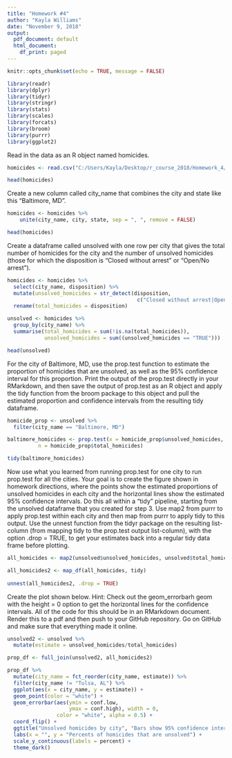 ```yaml
---
title: "Homework #4"
author: "Kayla Williams"
date: "November 9, 2018"
output:
  pdf_document: default
  html_document:
    df_print: paged
---
```


```r
knitr::opts_chunk$set(echo = TRUE, message = FALSE)
```

```r
library(readr)
library(dplyr)
library(tidyr)
library(stringr)
library(stats)
library(scales)
library(forcats)
library(broom)
library(purrr)
library(ggplot2)
```

Read in the data as an R object named homicides.
```r
homicides <- read.csv("C:/Users/Kayla/Desktop/r_course_2018/Homework_4/data/homicide-data.csv")

head(homicides)
```


Create a new column called city_name that combines the city and state like this “Baltimore, MD”.

```r
homicides <- homicides %>%
    unite(city_name, city, state, sep = ", ", remove = FALSE)

head(homicides)
```


Create a dataframe called unsolved with one row per city that gives the total number of homicides for the city and the number of unsolved homicides (those for which the disposition is “Closed without arrest” or “Open/No arrest”).

```r
homicides <- homicides %>% 
  select(city_name, disposition) %>% 
  mutate(unsolved_homicides = str_detect(disposition, 
                                          c("Closed without arrest|Open/No arrest"))) %>%
  rename(total_homicides = disposition)

unsolved <- homicides %>%  
  group_by(city_name) %>% 
  summarise(total_homicides = sum(!is.na(total_homicides)),
            unsolved_homicides = sum((unsolved_homicides == "TRUE")))

head(unsolved)
```


For the city of Baltimore, MD, use the prop.test function to estimate the proportion of homicides that are unsolved, as well as the 95% confidence interval for this proportion. Print the output of the prop.test directly in your RMarkdown, and then save the output of prop.test as an R object and apply the tidy function from the broom package to this object and pull the estimated proportion and confidence intervals from the resulting tidy dataframe.

```r
homicide_prop <- unsolved %>% 
  filter(city_name == "Baltimore, MD")

baltimore_homicides <- prop.test(x = homicide_prop$unsolved_homicides, 
          n = homicide_prop$total_homicides)

tidy(baltimore_homicides)
```


Now use what you learned from running prop.test for one city to run prop.test for all the cities. Your goal is to create the figure shown in homework directions, where the points show the estimated proportions of unsolved homicides in each city and the horizontal lines show the estimated 95% confidence intervals. Do this all within a “tidy” pipeline, starting from the unsolved dataframe that you created for step 3. Use map2 from purrr to apply prop.test within each city and then map from purrr to apply tidy to this output. Use the unnest function from the tidyr package on the resulting list-column (from mapping tidy to the prop.test output list-column), with the option .drop = TRUE, to get your estimates back into a regular tidy data frame before plotting.

```r
all_homicides <- map2(unsolved$unsolved_homicides, unsolved$total_homicides, .f = prop.test)

all_homicides2 <- map_df(all_homicides, tidy)  
  
unnest(all_homicides2, .drop = TRUE)
```


Create the plot shown below. Hint: Check out the geom_errorbarh geom with the height = 0 option to get the horizontal lines for the confidence intervals.
All of the code for this should be in an RMarkdown document. Render this to a pdf and then push to your GitHub repository. Go on GitHub and make sure that everything made it online.

```r
unsolved2 <- unsolved %>% 
  mutate(estimate = unsolved_homicides/total_homicides)

prop_df <- full_join(unsolved2, all_homicides2)
```


```r
prop_df %>% 
  mutate(city_name = fct_reorder(city_name, estimate)) %>%
  filter(city_name != "Tulsa, AL") %>% 
  ggplot(aes(x = city_name, y = estimate)) + 
  geom_point(color = "white") +
  geom_errorbar(aes(ymin = conf.low, 
                    ymax = conf.high), width = 0, 
                color = "white", alpha = 0.5) + 
  coord_flip() + 
  ggtitle("Unsolved homicides by city", "Bars show 95% confidence interval") +
  labs(x = "", y = "Percents of homicides that are unsolved") + 
  scale_y_continuous(labels = percent) + 
  theme_dark()
```

